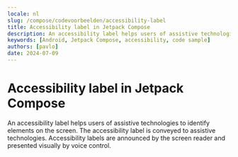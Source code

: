 ```yaml
---
locale: nl
slug: /compose/codevoorbeelden/accessibility-label
title: Accessibility label in Jetpack Compose
description: An accessibility label helps users of assistive technologies to identify elements on the screen.
keywords: [Android, Jetpack Compose, accessibility, code sample]
authors: [pavlo]
date: 2024-07-09
---
```


# Accessibility label in Jetpack Compose

An accessibility label helps users of assistive technologies to identify elements on the screen. The accessibility label is conveyed to assistive technologies. Accessibility labels are announced by the screen reader and presented visually by voice control.

<CodeSample id="accessibility-label" platform="compose" locale="nl"/>
